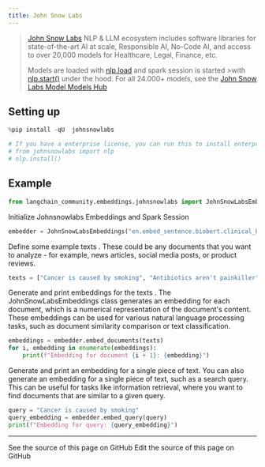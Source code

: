 ```yaml
---
title: John Snow Labs
---
```


>[John Snow Labs](https://nlp.johnsnowlabs.com/) NLP & LLM ecosystem includes software libraries for state-of-the-art AI at scale, Responsible AI, No-Code AI, and access to over 20,000 models for Healthcare, Legal, Finance, etc.
>
>Models are loaded with [nlp.load](https://nlp.johnsnowlabs.com/docs/en/jsl/load_api) and spark session is started >with [nlp.start()](https://nlp.johnsnowlabs.com/docs/en/jsl/start-a-sparksession) under the hood.
>For all 24.000+ models, see the [John Snow Labs Model Models Hub](https://nlp.johnsnowlabs.com/models)

## Setting up

```python
%pip install -qU  johnsnowlabs
```

```python
# If you have a enterprise license, you can run this to install enterprise features
# from johnsnowlabs import nlp
# nlp.install()
```

## Example

```python
from langchain_community.embeddings.johnsnowlabs import JohnSnowLabsEmbeddings
```

Initialize Johnsnowlabs Embeddings and Spark Session

```python
embedder = JohnSnowLabsEmbeddings("en.embed_sentence.biobert.clinical_base_cased")
```

Define some example texts . These could be any documents that you want to analyze - for example, news articles, social media posts, or product reviews.

```python
texts = ["Cancer is caused by smoking", "Antibiotics aren't painkiller"]
```

Generate and print embeddings for the texts . The JohnSnowLabsEmbeddings class generates an embedding for each document, which is a numerical representation of the document's content. These embeddings can be used for various natural language processing tasks, such as document similarity comparison or text classification.

```python
embeddings = embedder.embed_documents(texts)
for i, embedding in enumerate(embeddings):
    print(f"Embedding for document {i + 1}: {embedding}")
```

Generate and print an embedding for a single piece of text. You can also generate an embedding for a single piece of text, such as a search query. This can be useful for tasks like information retrieval, where you want to find documents that are similar to a given query.

```python
query = "Cancer is caused by smoking"
query_embedding = embedder.embed_query(query)
print(f"Embedding for query: {query_embedding}")
```

---

<CardGroup cols={2}>
  <Card title="View Source" icon="eye" href="https://github.com/langchain-ai/docs/blob/main/src/oss/python/integrations/text_embedding/johnsnowlabs_embedding.mdx">
    See the source of this page on GitHub
  </Card>
  <Card title="Edit Source" icon="pen-to-square" href="https://github.com/langchain-ai/docs/edit/main/src/oss/python/integrations/text_embedding/johnsnowlabs_embedding.mdx">
    Edit the source of this page on GitHub
  </Card>
</CardGroup>
